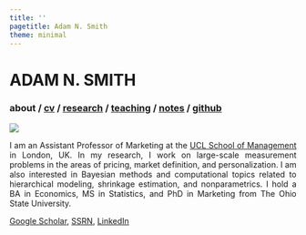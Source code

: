 ```yaml
---
title: ''
pagetitle: Adam N. Smith
theme: minimal
---
```


<div class="header">
<h1 class="item">ADAM N. SMITH</h1>
<h3 class="item">
about /
<a href=files/smith-cv.pdf target="_blank">cv</a> /
[research](research.html) /
[teaching](teaching.html) /
[notes](notes.html) /
<a href="https://github.com/adam-n-smith" target="_blank">github</a>
</h3>
</div>

<img src="files/adam-smith.jpeg" class="center">

<div style="text-align:justify">

<!--I am an Assistant Professor of Marketing at the [UCL School of Management](https://www.mgmt.ucl.ac.uk) in London, UK. For the 22/23 and 23/24 academic years, I am on leave from UCL and am working in data science at Google in Mountain View, CA.
-->

I am an Assistant Professor of Marketing at the [UCL School of Management](https://www.mgmt.ucl.ac.uk) in London, UK. In my research, I work on large-scale measurement problems in the areas of pricing, market definition, and personalization. I am also interested in Bayesian methods and computational topics related to hierarchical modeling, shrinkage estimation, and nonparametrics. I hold a BA in Economics, MS in Statistics, and PhD in Marketing from The Ohio State University.


<!--Research links: -->
<a href="https://scholar.google.com/citations?hl=en&user=V48pzb0AAAAJ" target="_blank">Google Scholar</a>, 
<a href="https://papers.ssrn.com/sol3/cf_dev/AbsByAuth.cfm?per_id=2615768" target="_blank">SSRN</a>,
<a href="https://www.linkedin.com/in/adam-nicholas-smith" target="_blank">LinkedIn</a>

</div>

